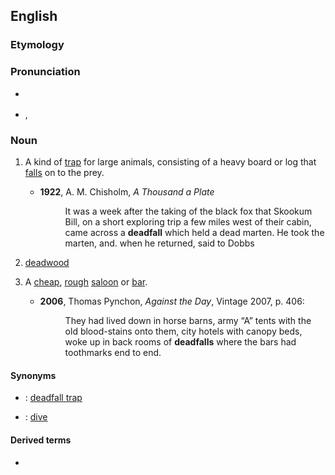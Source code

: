 ==English==

===Etymology===
{{compound|dead|fall|lang=en}}

===Pronunciation===
* {{a|UK}} {{IPA|/ˈdɛdfɔːɫ/|lang=en}}
* {{a|US}} {{enPR|dĕdʹfäl}}, {{IPA|/ˈdɛdfɑl/|lang=en}}

===Noun===
{{en-noun}}

# {{lb|en|US}} A kind of [[trap]] for large animals, consisting of a heavy board or log that [[fall]]s on to the prey.
#* '''1922''', A. M. Chisholm, ''A Thousand a Plate''
#*:It was a week after the taking of the black fox that Skookum Bill, on a short exploring trip a few miles west of their cabin, came across a '''deadfall''' which held a dead marten. He took the marten, and. when he returned, said to Dobbs
# [[deadwood]]
# {{lb|en|US|slang}} A [[cheap]], [[rough]] [[saloon]] or [[bar]].
#* '''2006''', Thomas Pynchon, ''Against the Day'', Vintage 2007, p. 406:
#*: They had lived down in horse barns, army “A” tents with the old blood-stains onto them, city hotels with canopy beds, woke up in back rooms of '''deadfalls''' where the bars had toothmarks end to end.

====Synonyms====
* {{qualifier|trap}}: [[deadfall trap]]
* {{qualifier|cheap, rough bar}}: [[dive]]

====Derived terms====
* {{l|en|deadfall trap}}